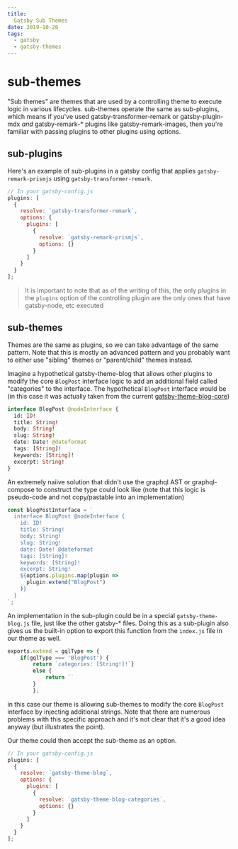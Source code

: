 ```yaml
---
title:
  Gatsby Sub Themes
date: 2019-10-20
tags:
  - gatsby
  - gatsby-themes
---
```


# sub-themes

"Sub themes" are themes that are used by a controlling theme to execute logic in various lifecycles. sub-themes operate the same as sub-plugins, which means if you've used gatsby-transformer-remark or gatsby-plugin-mdx _and_ gatsby-remark-\* plugins like gatsby-remark-images, then you're familiar with passing plugins to other plugins using options.

## sub-plugins

Here's an example of sub-plugins in a gatsby config that applies `gatsby-remark-prismjs` using `gatsby-transformer-remark`.

```js
// In your gatsby-config.js
plugins: [
  {
    resolve: `gatsby-transformer-remark`,
    options: {
      plugins: [
        {
          resolve: `gatsby-remark-prismjs`,
          options: {}
        }
      ]
    }
  }
];
```

> It is important to note that as of the writing of this, the only plugins in the `plugins` option of the controlling plugin are the only ones that have gatsby-node, etc executed

## sub-themes

Themes are the same as plugins, so we can take advantage of the same pattern. Note that this is mostly an advanced pattern and you probably want to either use "sibling" themes or "parent/child" themes instead.

Imagine a hypothetical gatsby-theme-blog that allows other plugins to modify the core `BlogPost` interface logic to add an additional field called "categories" to the interface. The hypothetical `BlogPost` interface would be (in this case it was actually taken from the current [gatsby-theme-blog-core](https://github.com/gatsbyjs/gatsby/blob/3d2f82d6909c5ed9621f232b9746cc0196d36193/packages/gatsby-theme-blog-core/gatsby-node.js#L48-L58))

```graphql
interface BlogPost @nodeInterface {
  id: ID!
  title: String!
  body: String!
  slug: String!
  date: Date! @dateformat
  tags: [String]!
  keywords: [String]!
  excerpt: String!
}
```

An extremely naiive solution that didn't use the graphql AST or graphql-compose to construct the type could look like (note that this logic is pseudo-code and not copy/pastable into an implementation)

```js
const blogPostInterface = `
  interface BlogPost @nodeInterface {
    id: ID!
    title: String!
    body: String!
    slug: String!
    date: Date! @dateformat
    tags: [String]!
    keywords: [String]!
    excerpt: String!
    ${options.plugins.map(plugin =>
      plugin.extend("BlogPost")
    )}
  }
`;
```

An implementation in the sub-plugin could be in a special `gatsby-theme-blog.js` file, just like the other gatsby-\* files. Doing this as a sub-plugin also gives us the built-in option to export this function from the `index.js` file in our theme as well.

```js
exports.extend = gqlType => {
    if(gqlType === 'BlogPost') {
        return `categories: [String!]!`}
        else {
            return ``
        }
        };
```

in this case our theme is allowing sub-themes to modify the core `BlogPost` interface by injecting additional strings. Note that there are numerous problems with this specific approach and it's not clear that it's a good idea anyway (but illustrates the point).

Our theme could then accept the sub-theme as an option.

```js
// In your gatsby-config.js
plugins: [
  {
    resolve: `gatsby-theme-blog`,
    options: {
      plugins: [
        {
          resolve: `gatsby-theme-blog-categories`,
          options: {}
        }
      ]
    }
  }
];
```
